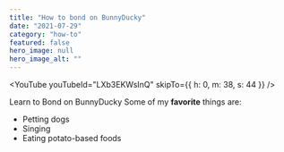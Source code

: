```yaml
---
title: "How to bond on BunnyDucky"
date: "2021-07-29"
category: "how-to"
featured: false
hero_image: null
hero_image_alt: ""
---
```


<YouTube youTubeId="LXb3EKWsInQ" skipTo={{
  h: 0,
  m: 38,
  s: 44
}} />

Learn to Bond on BunnyDucky
Some of my **favorite** things are:
* Petting dogs
* Singing
* Eating potato-based foods


